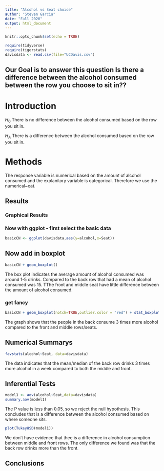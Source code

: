 ```yaml
---
title: "Alcohol vs Seat choice"
author: "Steven Garcia"
date: "Fall 2020"
output: html_document
---
```


```r
knitr::opts_chunk$set(echo = TRUE)
```

```r
require(tidyverse)
require(tigerstats)
davisdata <- read.csv(file="UCDavis.csv")
```
## Our Goal is to answer this question Is there a difference between the alcohol consumed between the row you choose to sit in??

# Introduction

$H_0$ There is no difference between the alcohol consumed based on the row you sit in.

$H_A$ There is a difference between the alcohol consumed based on the row you sit in.

# Methods

The response variable is numerical based on the amount of alcohol consumed and the explanitory variable is categorical. Therefore we use the numerical~cat. 

## Results

### Graphical Results


### Now with ggplot - first select the basic data

```r
basicCN <- ggplot(davisdata,aes(y=alcohol,x=Seat))
```
## Now add in boxplot

```r
basicCN + geom_boxplot()
```
  
The box plot indicates the average amount of alcohol consumed was around 1-5 drinks. Compared to the back row that had a mean of alcohol consumed was 15. TThe front and middle seat have little difference between the amount of alcohol consumed. 
  
### get fancy  

```r
basicCN + geom_boxplot(notch=TRUE,outlier.color = "red") + stat_boxplot(geom ='errorbar') + labs(title="Fancy notch boxplot \n with 2 lines")
```

The graph shows that the people in the back consume 3 times more alcohol compared to the front and middle rows/seats. 

## Numerical Summarys 

```r
favstats(alcohol~Seat, data=davisdata)
```

The data indicates that the mean/median of the back row drinks 3 times more alcohol in a week compared to both the middle and front. 

## Inferential Tests

```r
model1 <- aov(alcohol~Seat,data=davisdata)
summary.aov(model1)
```

The P value is less than 0.05, so we reject the null hypothesis. This concludes that is a difference between the alcohol consumed based on where someone sits.  

```r
plot(TukeyHSD(model1))
```

We don't have evidence that thee is a difference in alcohol consumption between middle and front rows. The only difference we found was that the back row drinks more than the front. 

## Conclusions




